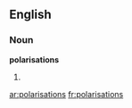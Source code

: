 ==English==

===Noun===
'''polarisations'''

# {{UK}} {{plural of|[[polarisation]]}}

[[ar:polarisations]]
[[fr:polarisations]]